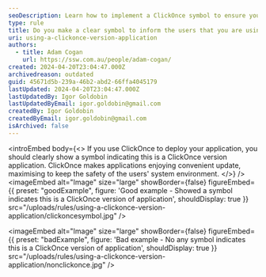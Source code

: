 ```yaml
---
seoDescription: Learn how to implement a ClickOnce symbol to ensure your application deployment is clear and secure.
type: rule
title: Do you make a clear symbol to inform the users that you are using a ClickOnce version application?
uri: using-a-clickonce-version-application
authors:
  - title: Adam Cogan
    url: https://ssw.com.au/people/adam-cogan/
created: 2024-04-20T23:04:47.000Z
archivedreason: outdated
guid: 45671d5b-239a-46b2-abd2-66ffa4045179
lastUpdated: 2024-04-20T23:04:47.000Z
lastUpdatedBy: Igor Goldobin
lastUpdatedByEmail: igor.goldobin@gmail.com
createdBy: Igor Goldobin
createdByEmail: igor.goldobin@gmail.com
isArchived: false
---
```

<introEmbed
  body={<>
If you use ClickOnce to deploy your application, you should clearly show a symbol indicating this is a ClickOnce version application. ClickOnce makes applications enjoying convenient update, maximising to keep the safety of the users' system environment.
  </>}
/>
<imageEmbed
  alt="Image"
  size="large"
  showBorder={false}
  figureEmbed={{
    preset: "goodExample",
    figure: 'Good example - Showed a symbol indicates this is a ClickOnce version of application',
    shouldDisplay: true
  }}
  src="/uploads/rules/using-a-clickonce-version-application/clickoncesymbol.jpg"
/>

<imageEmbed
  alt="Image"
  size="large"
  showBorder={false}
  figureEmbed={{
    preset: "badExample",
    figure: 'Bad example - No any symbol indicates this is a ClickOnce version of application',
    shouldDisplay: true
  }}
  src="/uploads/rules/using-a-clickonce-version-application/nonclickonce.jpg"
/>
